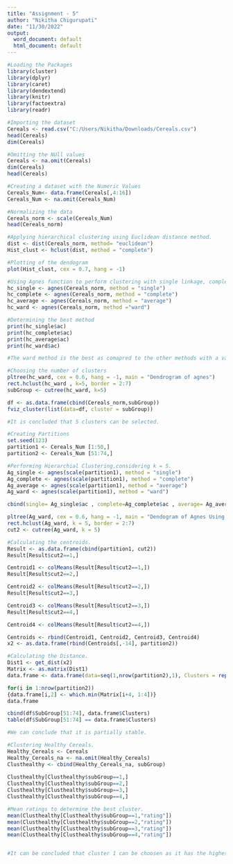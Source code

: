 ---
title: "Assignment - 5"
author: "Nikitha Chigurupati"
date: "11/30/2022"
output:
  word_document: default
  html_document: default
---
```{r}
#Loading the Packages 
library(cluster)
library(dplyr)
library(caret)
library(dendextend)
library(knitr)
library(factoextra)
library(readr)
```

```{r}
#Importing the dataset
Cereals <- read.csv("C:/Users/Nikitha/Downloads/Cereals.csv")
head(Cereals)
dim(Cereals)
```

```{r}
#Omitting the NUll values
Cereals <- na.omit(Cereals)
dim(Cereals)
head(Cereals)
```

```{r}
#Creating a dataset with the Numeric Values
Cereals_Num<- data.frame(Cereals[,4:16])
Cereals_Num <- na.omit(Cereals_Num)
```

```{r}
#Normalizing the data
Cereals_norm <- scale(Cereals_Num)
head(Cereals_norm)
```

```{r}
#Applying hierarchical clustering using Euclidean distance method.
dist <- dist(Cereals_norm, method= "euclidean")
Hist_clust <- hclust(dist, method = "complete")
```

```{r}
#Plotting of the dendogram
plot(Hist_clust, cex = 0.7, hang = -1)
```

```{r}
#Using Agnes function to perform clustering with single linkage, complete linkage average linkage and Ward.
hc_single <- agnes(Cereals_norm, method = "single")
hc_complete <- agnes(Cereals_norm, method = "complete")
hc_average <- agnes(Cereals_norm, method = "average")
hc_ward <- agnes(Cereals_norm, method ="ward")

#Determining the best method
print(hc_single$ac)
print(hc_complete$ac)
print(hc_average$ac)
print(hc_ward$ac)

#The ward method is the best as comapred to the other methods with a value of 0.9046042
```

```{r}
#Choosing the number of clusters
pltree(hc_ward, cex = 0.6, hang = -1, main = "Dendrogram of agnes") 
rect.hclust(hc_ward , k=5, border = 2:7)
subGroup <- cutree(hc_ward, k=5)

df <- as.data.frame(cbind(Cereals_norm,subGroup))
fviz_cluster(list(data=df, cluster = subGroup))

#It is concluded that 5 clusters can be selected.
```

```{r}
#Creating Partitions
set.seed(123)
partition1 <- Cereals_Num [1:50,]
partition2 <- Cereals_Num [51:74,]
```

```{r}
#Performing Hierarchial Clustering,considering k = 5.
Ag_single <- agnes(scale(partition1), method = "single")
Ag_complete <- agnes(scale(partition1), method = "complete")
Ag_average <- agnes(scale(partition1), method = "average")
Ag_ward <- agnes(scale(partition1), method = "ward")

cbind(single= Ag_single$ac , complete=Ag_complete$ac , average= Ag_average$ac , ward= Ag_ward$ac)

pltree(Ag_ward, cex = 0.6, hang = -1, main = "Dendogram of Agnes Using Ward")
rect.hclust(Ag_ward, k = 5, border = 2:7)
cut2 <- cutree(Ag_ward, k = 5)
```

```{r}
#Calculating the centroids.
Result <- as.data.frame(cbind(partition1, cut2))
Result[Result$cut2==1,]

Centroid1 <- colMeans(Result[Result$cut2==1,])
Result[Result$cut2==2,]

Centroid2 <- colMeans(Result[Result$cut2==2,])
Result[Result$cut2==3,]

Centroid3 <- colMeans(Result[Result$cut2==3,])
Result[Result$cut2==4,]

Centroid4 <- colMeans(Result[Result$cut2==4,])

Centroids <- rbind(Centroid1, Centroid2, Centroid3, Centroid4)
x2 <- as.data.frame(rbind(Centroids[,-14], partition2))
```

```{r}
#Calculating the Distance.
Dist1 <- get_dist(x2)
Matrix <- as.matrix(Dist1)
data.frame <- data.frame(data=seq(1,nrow(partition2),1), Clusters = rep(0,nrow(partition2)))

for(i in 1:nrow(partition2)) 
{data.frame[i,2] <- which.min(Matrix[i+4, 1:4])}
data.frame

cbind(df$SubGroup[51:74], data.frame$Clusters)
table(df$SubGroup[51:74] == data.frame$Clusters)

#We can conclude that it is partially stable.
```

```{r}
#Clustering Healthy Cereals.
Healthy_Cereals <- Cereals
Healthy_Cereals_na <- na.omit(Healthy_Cereals)
Clusthealthy <- cbind(Healthy_Cereals_na, subGroup)
                  
Clusthealthy[Clusthealthy$subGroup==1,]
Clusthealthy[Clusthealthy$subGroup==2,]
Clusthealthy[Clusthealthy$subGroup==3,]
Clusthealthy[Clusthealthy$subGroup==4,]

```


```{r}
#Mean ratings to determine the best cluster.
mean(Clusthealthy[Clusthealthy$subGroup==1,"rating"])
mean(Clusthealthy[Clusthealthy$subGroup==2,"rating"])
mean(Clusthealthy[Clusthealthy$subGroup==3,"rating"])
mean(Clusthealthy[Clusthealthy$subGroup==4,"rating"])


#It can be concluded that cluster 1 can be choosen as it has the highest value. Hence, cluster 1 can be considered as a Healthy Cluster.
```

